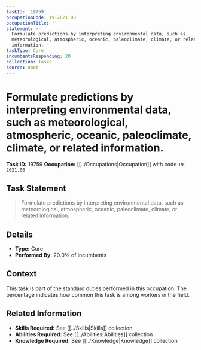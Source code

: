 ```yaml
---
taskId: '19759'
occupationCode: 19-2021.00
occupationTitle: ''
statement: >-
  Formulate predictions by interpreting environmental data, such as
  meteorological, atmospheric, oceanic, paleoclimate, climate, or related
  information.
taskType: Core
incumbentsResponding: 20
collection: Tasks
source: onet
---
```

# Formulate predictions by interpreting environmental data, such as meteorological, atmospheric, oceanic, paleoclimate, climate, or related information.

**Task ID:** 19759
**Occupation:** [[../Occupations|Occupation]] with code `19-2021.00`

## Task Statement

> Formulate predictions by interpreting environmental data, such as meteorological, atmospheric, oceanic, paleoclimate, climate, or related information.

## Details

- **Type:** Core
- **Performed By:** 20.0% of incumbents

## Context

This task is part of the standard duties performed in this occupation. The percentage indicates how common this task is among workers in the field.

## Related Information

- **Skills Required:** See [[../Skills|Skills]] collection
- **Abilities Required:** See [[../Abilities|Abilities]] collection
- **Knowledge Required:** See [[../Knowledge|Knowledge]] collection
